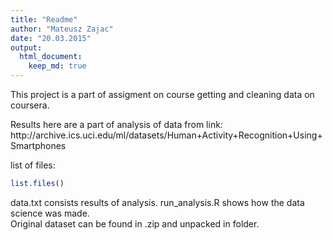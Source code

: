 ```yaml
---
title: "Readme"
author: "Mateusz Zajac"
date: "20.03.2015"
output: 
  html_document:
    keep_md: true
---
```


This project is a part of assigment on course getting and cleaning data on coursera.

Results here are a part of analysis of data from link: http://archive.ics.uci.edu/ml/datasets/Human+Activity+Recognition+Using+Smartphones

list of files:
```r
list.files()
```

data.txt consists results of analysis.
run_analysis.R shows how the data science was made.  
Original dataset can be found in .zip and unpacked in folder.
